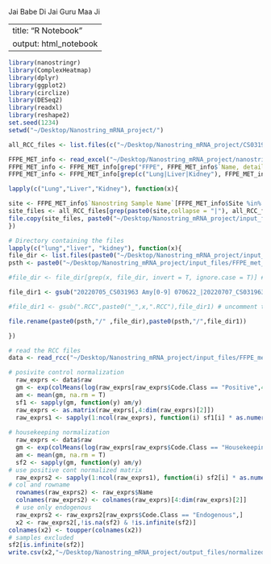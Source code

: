 Jai Babe Di
Jai Guru Maa Ji

---
title: "R Notebook"
output: html_notebook
---


```r
library(nanostringr)
library(ComplexHeatmap)
library(dplyr)
library(ggplot2)
library(circlize)
library(DESeq2)
library(readxl)
library(reshape2)
set.seed(1234)
setwd("~/Desktop/Nanostring_mRNA_project/")
```


```r
all_RCC_files <- list.files(c("~/Desktop/Nanostring_mRNA_project/CS031963_nanostring/RCC_files","~/Desktop/Nanostring_mRNA_project/CS032282: Nanostring COTC021 & COTC021 24 primary and necropsy FFPE  07-28-2022"), recursive = T, full.names = T, pattern =".RCC$")

FFPE_MET_info <- read_excel("~/Desktop/Nanostring_mRNA_project/nanostring_final_samplelist Sushant MS.xlsx", sheet = "Sheet1")
FFPE_MET_info <- FFPE_MET_info[grep("FFPE", FFPE_MET_info$`Name, detailed`),] 
FFPE_MET_info <- FFPE_MET_info[grep(c("Lung|Liver|Kidney"), FFPE_MET_info$Site),]
```   


```r

lapply(c("Lung","Liver","Kidney"), function(x){

site <- FFPE_MET_info$`Nanostring Sample Name`[FFPE_MET_info$Site %in% x]
site_files <- all_RCC_files[grep(paste0(site,collapse = "|"), all_RCC_files)]
file.copy(site_files, paste0("~/Desktop/Nanostring_mRNA_project/input_files/FFPE_met_samples/",x,"/"))
})

```
```r
# Directory containing the files
lapply(c("lung","liver", "kidney"), function(x){
file_dir <- list.files(paste0("~/Desktop/Nanostring_mRNA_project/input_files/FFPE_met_samples/",x))
psth <- paste0("~/Desktop/Nanostring_mRNA_project/input_files/FFPE_met_samples/",x)

#file_dir <- file_dir[grep(x, file_dir, invert = T, ignore.case = T)] # uncomment to add site name

file_dir1 <- gsub("20220705_CS031963 Amy[0-9] 070622_|20220707_CS031963 Amy[0-9] 070622_|20220708_CS031963 Amy[0-9] 070722_|20220727_CS032341 Amy[0-9] 072722_|20220707_CS031963 Amy[0-9] 070722_", "", file_dir)

#file_dir1 <- gsub(".RCC",paste0("_",x,".RCC"),file_dir1) # uncomment to add site name

file.rename(paste0(psth,"/" ,file_dir),paste0(psth,"/",file_dir1))

})
```


```r
# read the RCC files
data <- read_rcc("~/Desktop/Nanostring_mRNA_project/input_files/FFPE_met_samples/all_samples/")

# posivite control normalization
  raw_exprs <- data$raw
  gm <- exp(colMeans(log(raw_exprs[raw_exprs$Code.Class == "Positive",4:dim(raw_exprs)[2]]), na.rm = T))
  am <- mean(gm, na.rm = T)
  sf1 <- sapply(gm, function(y) am/y)
  raw_exprs <- as.matrix(raw_exprs[,4:dim(raw_exprs)[2]])
  raw_exprs1 <- sapply(1:ncol(raw_exprs), function(i) sf1[i] * as.numeric(raw_exprs[,i]))
 
# housekeeping normalization
  raw_exprs <- data$raw
  gm <- exp(colMeans(log(raw_exprs[raw_exprs$Code.Class == "Housekeeping",4:dim(raw_exprs)[2]]), na.rm = T))
  am <- mean(gm, na.rm = T)
  sf2 <- sapply(gm, function(y) am/y)
# use positive cont normalized matrix
  raw_exprs2 <- sapply(1:ncol(raw_exprs1), function(i) sf2[i] * as.numeric(raw_exprs1[,i]))
# col and rowname  
  rownames(raw_exprs2) <- raw_exprs$Name
  colnames(raw_exprs2) <- colnames(raw_exprs)[4:dim(raw_exprs)[2]]
  # use only endogenous
  raw_exprs2 <- raw_exprs2[raw_exprs$Code.Class == "Endogenous",]
  x2 <- raw_exprs2[,!is.na(sf2) & !is.infinite(sf2)]
colnames(x2) <- toupper(colnames(x2))
# samples excluded
sf2[is.infinite(sf2)]
write.csv(x2,"~/Desktop/Nanostring_mRNA_project/output_files/normalized_FFPE_met_threesites.csv")
```
